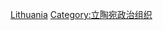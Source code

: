 {{Commonscat|Political parties in Lithuania}}

[[Category:欧洲各国政党|Lithuania]]
[[Category:立陶宛政治组织|Category:立陶宛政治组织]]